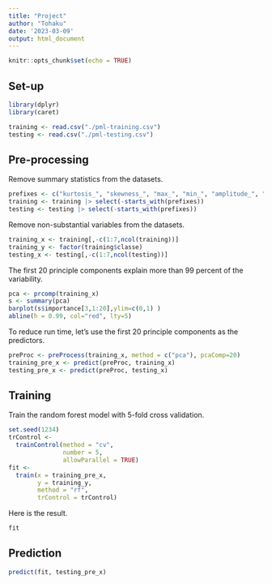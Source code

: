 ```yaml
---
title: "Project"
author: "Tohaku"
date: '2023-03-09'
output: html_document
---
```


```r
knitr::opts_chunk$set(echo = TRUE)
```

## Set-up

```r
library(dplyr)
library(caret)
```

```r
training <- read.csv("./pml-training.csv")
testing <- read.csv("./pml-testing.csv")
```

## Pre-processing

Remove summary statistics from the datasets.

```r
prefixes <- c("kurtosis_", "skewness_", "max_", "min_", "amplitude_", "var_", "avg_", "stddev_")
training <- training |> select(-starts_with(prefixes))
testing <- testing |> select(-starts_with(prefixes))
```

Remove non-substantial variables from the datasets.

```r
training_x <- training[,-c(1:7,ncol(training))]
training_y <- factor(training$classe)
testing_x <- testing[,-c(1:7,ncol(testing))]
```

The first 20 principle components explain more than 99 percent of the variability.

```r
pca <- prcomp(training_x)
s <- summary(pca)
barplot(s$importance[3,1:20],ylim=c(0,1) )
abline(h = 0.99, col="red", lty=5)
```

To reduce run time, let's use the first 20 principle components as the predictors.

```r
preProc <- preProcess(training_x, method = c("pca"), pcaComp=20)
training_pre_x <- predict(preProc, training_x)
testing_pre_x <- predict(preProc, testing_x)
```

## Training

Train the random forest model with 5-fold cross validation.

```r
set.seed(1234)
trControl <- 
  trainControl(method = "cv", 
               number = 5, 
               allowParallel = TRUE)
fit <- 
  train(x = training_pre_x,
        y = training_y,
        method = "rf",
        trControl = trControl)
```

Here is the result.

```r
fit
```

## Prediction

```r
predict(fit, testing_pre_x)
```

